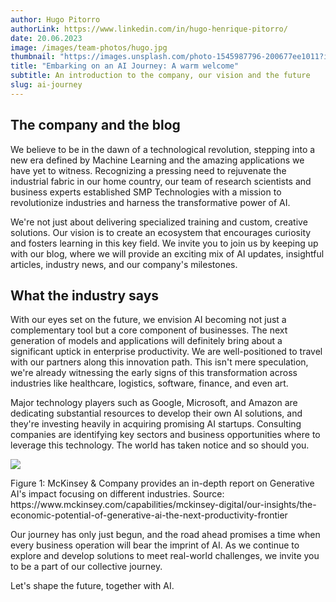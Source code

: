 ```yaml
---
author: Hugo Pitorro
authorLink: https://www.linkedin.com/in/hugo-henrique-pitorro/
date: 20.06.2023
image: /images/team-photos/hugo.jpg
thumbnail: "https://images.unsplash.com/photo-1545987796-200677ee1011?ixlib=rb-4.0.3&q=85&fm=jpg&crop=entropy&cs=srgb"
title: "Embarking on an AI Journey: A warm welcome"
subtitle: An introduction to the company, our vision and the future
slug: ai-journey
---
```


## The company and the blog

We believe to be in the dawn of a technological revolution, stepping into a new era defined by Machine Learning and the amazing applications we have yet to witness. Recognizing a pressing need to rejuvenate the industrial fabric in our home country, our team of research scientists and business experts established SMP Technologies with a mission to revolutionize industries and harness the transformative power of AI.

We're not just about delivering specialized training and custom, creative solutions. Our vision is to create an ecosystem that encourages curiosity and fosters learning in this key field. We invite you to join us by keeping up with our blog, where we will provide an exciting mix of AI updates, insightful articles, industry news, and our company's milestones.

## What the industry says

With our eyes set on the future, we envision AI becoming not just a complementary tool but a core component of businesses. The next generation of models and applications will definitely bring about a significant uptick in enterprise productivity. We are well-positioned to travel with our partners along this innovation path. This isn't mere speculation, we're already witnessing the early signs of this transformation across industries like healthcare, logistics, software, finance, and even art.

Major technology players such as Google, Microsoft, and Amazon are dedicating substantial resources to develop their own AI solutions, and they're investing heavily in acquiring promising AI startups. Consulting companies are identifying key sectors and business opportunities where to leverage this technology. The world has taken notice and so should you.

<img className="" src="https://www.mckinsey.com/~/media/mckinsey/business%20functions/mckinsey%20digital/our%20insights/the%20economic%20potential%20of%20generative%20ai%20the%20next%20productivity%20frontier/svgz-vivatech-full-report-rgb-exh3-vf.svgz?cq=50&cpy=Center"/>

<p className="text-gray-600 text-sm mx-auto">Figure 1: McKinsey & Company provides an in-depth report on Generative AI's impact focusing on different industries. Source: https://www.mckinsey.com/capabilities/mckinsey-digital/our-insights/the-economic-potential-of-generative-ai-the-next-productivity-frontier</p>

Our journey has only just begun, and the road ahead promises a time when every business operation will bear the imprint of AI. As we continue to explore and develop solutions to meet real-world challenges, we invite you to be a part of our collective journey.

Let's shape the future, together with AI.